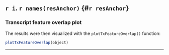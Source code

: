 ## `r i`. `r names(resAnchor)` {#`r resAnchor`}

### Transcript feature overlap plot {.tabset}

The results were then visualized with the `plotTxFeatureOverlap()` function:

```r
plotTxFeatureOverlap(object)
```

***
